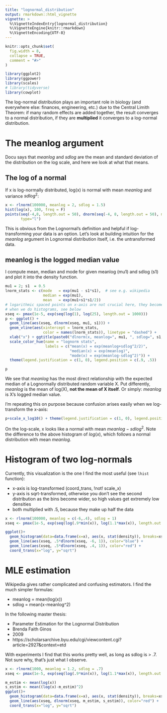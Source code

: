 ```yaml
---
title: "lognormal_distribution"
output: rmarkdown::html_vignette
vignette: >
  %\VignetteIndexEntry{lognormal_distribution}
  %\VignetteEngine{knitr::rmarkdown}
  %\VignetteEncoding{UTF-8}
---
```


```r
knitr::opts_chunk$set(
  fig.width = 8,
  collapse = TRUE,
  comment = "#>"
)
```

```r
library(ggplot2)
library(ggpower)
library(scales)
# library(tidyverse)
library(cowplot)
```

The log-normal distribution plays an important role in biology
(and everywhere else: finances, engineering, etc.) due
to the Central Limith Theorem: if many random effects are added together, the 
result converges to a normal distribution, if they are **multiplied** it converges
to a log-normal distribution.

# The meanlog argument
Docu says that *meanlog* and *sdlog* are the mean and standard deviation
of the distribution on the log scale, and here we look at what that means.




## The log of a normal
If x is log-normally distributed, log(x) is normal with mean *meanlog* and 
variance $sdlog^2$:
```r
x <- rlnorm(100000, meanlog = 2, sdlog = 1.5)
hist(log(x), 100, freq = F)
points(seq(-4,8, length.out = 50), dnorm(seq(-4, 8, length.out = 50), mean = 2, sd = 1.5),
       type="l")
```
This is obvious from the Lognormal's definition and helpful if log-transforming
your data is an option.
Let's look at building intuition for the *meanlog* argument in Lognormal
distribution itself, i.e. the untransformed data.


## meanlog is the logged median value

I compute mean, median and mode for given meanlog (mu1) and sdlog (s1) and plot
it into the density function.

```r
mu1 = 2; s1  = 0.5
lnorm_stats <- c(mode   = exp(mu1 - s1*s1),  # see e.g. wikipedia
                 median = exp(mu1),
                 mean   = exp(mu1+s1*s1/2))
# logarithmic spaced points on x-axis are not crucial here, they become useful
# when we do histograms, see below
xseq <- pmax(1e-5, exp(seq(log(1), log(25), length.out = 1000)))
p <- ggplot() +
  geom_line(aes(xseq, dlnorm(xseq, mu1, s1))) +
  geom_vline(aes(xintercept = lnorm_stats,
                 color = names(lnorm_stats)), linetype = "dashed") +
  xlab("x") + ggtitle(paste0("dlnorm(x, meanlog=", mu1, ", sdlog=", s1, ")")) +
  scale_color_hue(name = "lognorm stats",
                  labels = c("mean(x) = exp(meanlog+sdlog^2/2)",
                             "median(x) = exp(meanlog)",
                             "mode(x) = exp(meanlog-sdlog^2)")) +
  theme(legend.justification = c(1, 0), legend.position = c(.9, .5))

p
```

We see that *meanlog* has the most direct relationship with the expected
median of a Lognormally distributed random variable X.
Put differently, *meanlog* is the mean of log(X), **not the mean of X itself**.
Or simply: *meanlog* is X's logged median value.

I'm repeating this on purpose because confusion arises easily when we log-transform
the x-axis:
```r
p+scale_x_log10() + theme(legend.justification = c(1, 0), legend.position = c(.4, .5))
```

On the log-scale, x looks like a normal with mean $meanlog-sdlog^2$.
Note the difference to the above histogram of $log(x)$, which follows a 
normal distribution with mean $meanlog$.



# Histogram of two log-normals

Currently, this visualization is the one I find the most useful (see `lhist` function):

  * x-axis is log-transformed (coord_trans, !not! scale_x)
  * y-axis is sqrt-transformed, otherwise you don't see the second distribution
  as the bins become wider, so high values get extremely low densities
  * both multiplied with .5, because they make up half the data
  
  
```r
x <- rlnorm(100000, meanlog = c(-6,.4), sdlog = 1)
xseq <- pmax(1e-5, exp(seq(log(.9*min(x)), log(1.1*max(x)), length.out = 100)))

ggplot()+
  geom_histogram(data=data.frame(x=x), aes(x, stat(density)), breaks=xseq) +
  geom_line(aes(xseq, .5*dlnorm(xseq, -6, 1)), color="blue") +
  geom_line(aes(xseq, .5*dlnorm(xseq, .4, 1)), color="red") +
  coord_trans(x="log", y="sqrt")

```







# MLE estimation

Wikipedia gives rather complicated and confusing estimators.
I find the much simpler formulas:

  * meanlog = mean(log(x))
  * sdlog = mean(x-meanlog^2) 
  
In the following master thesis:


  * Parameter Estimation for the Lognormal Distribution
  * Brenda Faith Ginos
  * 2009
  * https://scholarsarchive.byu.edu/cgi/viewcontent.cgi?article=2927&context=etd

With experiments I find that this works pretty well, as long as sdlog is > .7.
Not sure why, that's just what I observe.
```r
x <- rlnorm(1000, meanlog = 1.2, sdlog = .7)
xseq <- pmax(1e-5, exp(seq(log(.9*min(x)), log(1.1*max(x)), length.out = 100)))

m_estim <- mean(log(x))
s_estim <- mean((log(x)-m_estim)^2)
ggplot()+
  geom_histogram(data=data.frame(x=x), aes(x, stat(density)), breaks=xseq) +
  geom_line(aes(xseq, dlnorm(xseq, m_estim, s_estim)), color="red") +
  coord_trans(x="log", y="sqrt")
```

